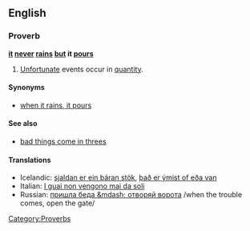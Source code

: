 ==English==
===Proverb===
'''[[it]] [[never]] [[rain]]s [[but]] it [[pour]]s'''

#[[unfortunate|Unfortunate]] events occur in [[quantity]].

====Synonyms====
*[[when it rains, it pours]]
====See also====
*[[bad things come in threes]]
====Translations====
*Icelandic: [[sjaldan er ein báran stök]], [[það er ýmist of eða van]]
*Italian: [[I guai non vengono mai da soli]]
*Russian: [[пришла беда &mdash; отворяй ворота]] /when the trouble comes, open the gate/

[[Category:Proverbs]]